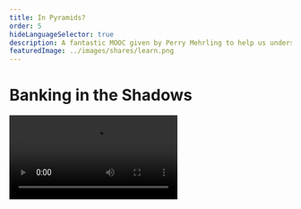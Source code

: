 ```yaml
---
title: In Pyramids?
order: 5
hideLanguageSelector: true
description: A fantastic MOOC given by Perry Mehrling to help us understand, in detail, the current banking world from a banker's perspective.
featuredImage: ../images/shares/learn.png
---
```


# Banking in the Shadows

<Video src="https://www.youtube-nocookie.com/embed/videoseries?list=PLmtuEaMvhDZbVJfl0Se-1eQncA_2ZB4bs&index=2" />

We have covered the two major stories about the development of money, global trade and finance: 
collectibles and debt. It's now time to look in greater detail at money as it actually works in 
the modern economy. And it's really difficult to do this, because any classical economics 
textbook - even from the 1960's - is already outdated. 

The best resource we know, which is able to take both a long, historical perspective, but then 
ground it in the day-to-day realities of money and banking as they actually work in our era, is 
this course from Perry Mehrling and the Institute for New Economic Thinking. Some videos 
initially included in Kernel are no longer public, but you can find most of the MOOC if 
you look through the new playlists on the INET youtube channel linked above.

## How this fits into Kernel

<Process>

You cannot ask better questions unless you understand something deeply. You cannot understand 
how to disrupt banks and the current financial system unless you know how we got here and what 
it actually is.

This series grounds value, money, speech, and incentives in very real-world, practical terms. 
Literally the entire course is aimed at teaching you how to read the Financial Times and 
translate it into everyday language for your friends.

While not a core learning objective for Kernel, Mehrling approaches money and banking through 
the issue of **liquidity**, rather than solvency, and this is particularly relevant for anyone 
working on DeFi.

</Process>

## Brief

> "**The analytical apparatus of this course is largely balance sheets.**"

> "The two key ideas in this course are thinking of banking as a clearing system - **a payment 
system** - and banking as market making. Additionally, banking as advanced clearing is how we 
bring in finance and forwards and futures and swaps and derivatives etc."

If you watch the whole course, you'll see Mehrling use the classic T account over and over again 
to explain increasingly complex concepts. You'll realise that the T account, or balance 
sheet-style thinking, is just the banker's way of being able to hold in mind complementary 
opposites and demand, very practically, that they balance each other out. It is a powerful, and 
simple, way of understanding the flow of value anywhere in the world.

<Flash>

<Card>

T-accounts and thinking in terms of balance sheets are just the way bankers navigate the play of what foundational Kernel pattern?

Complementary opposites.

</Card>

</Flash>

### Banks and shadows

Mehrling starts by describing a simple bank: with loans, securities and cash as its assets; and 
deposits, "other borrowing", and a balancing item of "net worth" as its liabilities. If this 
seems familiar and boring, stay with it, because this course is really about that strange term 
"other borrowing", how it relates to the money markets, overnight lending, FedWire and shadow 
banks - all the stuff you were never taught about because they didn't exist in the form they 
now take, especially post-2008.

Moreover, instead of focusing on a positive "Net Worth" - i.e. the solvency of banks - Mehrling 
is going to be looking at that Tamil word for Chinese money: cash and the **liquidity** problem, 
because this is actually the constraint bankers have to face at the end of every day when they 
"clear" their accounts. In many ways Mehrling's course is about **payment systems** and how they 
work in practice, and this is why it's so relevant in the context of peer-to-peer electronic 
payment systems, or open protocols for money.

We have to understand **liquidity** and the **different prices of money** if we are to appreciate 
what it *actually means* to have a payment system which no-one controls, because it is ultimately 
these two constraints which will define what kinds of programmable money are useful, and what 
kinds will fail.

> "We're also going to be talking about **shadow banks**, [by which I mean] an entity that is 
holding Residential Mortgage-Backed Securities (loans that have been turned into a kind of bond), 
or Interest Rate Swaps and Credit Default Swaps to mitigate risk so that what is left is a 
short-term, relatively low risk asset that can be used as collateral for borrowing in the 
wholesale money market [...] So, you have money market borrowing as the liability. They're not 
borrowing from you and me, but from money market mutual funds and big corporate investors. The 
instruments they're using are things like Repurchase Agreements, Eurodollars (or <Link to="https://www.bloomberg.com/news/articles/2021-01-12/global-banks-warn-of-market-chaos-if-court-were-to-abolish-libor">LIBOR</Link>), and 
Asset-Backed Commercial Paper. **The point is: this model is now the dominant one**. The amount 
of credit in the US that runs through this method is much larger than through traditional banks, 
which is what the textbooks are all about."

Shadow banking also faces the issues of solvency and liquidity, but it's more complex than in 
the regular system because the issue of liquidity is really about being able to roll over the 
funding for your RMBS, IRS and CDS. If the money markets freeze up, you can't roll it over and 
you have to liquidate. This is what a lot of the [2008 financial crisis was about](https://www.youtube.com/watch?v=anSPG0TPf84).

<Flash>

<Card>

What are the two key concepts we must understand to program useful kinds of money and create a functional global system with no owners?

Liquidity and the price of money.

</Card>

</Flash>

The course looks in great detail at the Federal Reserve, which is also a bank. Mehrling begins 
by discussing a 2012 Fed balance sheet and, for instance, the $852 Billion of mortgage backed 
securities it was carrying then. Very pertinently, Mehrling shows how

> "It's just not correct to say that the Fed is 'printing money'. When it is expanding the money 
supply, it is expanding *both sides of the balance sheet*. It is a classic banking operation, 
which happens at all levels of the system."

Whether you agree that it *should* happen is another story, but Mehrling takes great care to 
place himself in an esteemed intellectual tradition which may make you rethink your position. 
In any case:

> "The system has changed dramatically. When people talk about Quantitative Easing 1, QE 2, QE 
3 - they're talking about the transformation of the Fed's balance sheet that I am showing you."

### The 4 prices of money

If we're really going to understand banking as a payment system - as well as the mechanics which 
underpin market making as a valuable activity - we need to understand what the different prices 
of money are and how they come about.

<Process>

**Interest rate (future)** - this is the price of money most economists focus on. It is the 
price of money now in terms of money later. It's how you transform money today into money 
tomorrow. However, there is a more primitive price which gets neglected in most thinking:

**Par (now)** - the price of one money in terms of another money right now. We take it for 
granted that demand deposits and cash reserves in a bank trade at par. In financial crises, 
sometimes par is broken; where private money trades at a different price to central bank money. 
The hybridity of our system is masked by par, but it raises the question of *why does par 
actually work?* Par is critical to the payments system - i.e. par clearing between different 
states (for instance) was created by the Fed. It's not easy to create this, because it is akin 
to a fixed price, which spooks economists. Just ask the people at MakerDAO.

**Exchange rate (foreign)** - the price of domestic money in terms of foreign, or world 
reserve, money. Which leads us to realise that there are, in fact, two dollars. This is well 
highlighted in the <Link to="https://en.wikipedia.org/wiki/Triffin_dilemma" >Triffin dilemma</Link>. 

**Price level (commodities)** - economists often reference this, imagining that the 
quantity of money moves one-to-one with the price level of commodities. 

</Process>

Mehrling has a unique point of view which will assist you to uncover the actual inner workings of the "tribe of bankers" and how they think about the world so that you can program money both to account for the problems they're actually solving, and go a step further towards a more equitable world in which the bottom line is not the only thing we try to optimize.

> "In this course, we will not be taking sides - pro-banker vs anti-banker - we'll be trying to 
figure out how the system works so that we can approach this as scientists and citizens. The 
world has changed: it's a global financial world. The world of 1950's textbooks is not a world 
with private capital markets, and it's also not global, because the global markets of the 19th 
Century had broken down."

<Flash>

<Card>

What are the four prices of money?

Interest rate, par, exchange rate, and price level.

</Card>

</Flash>

Mehrling is trying to connect the worlds of finance and banking, so we can move towards a more 
holistic understanding of the overall system. His motto for doing this is simple:

> "**All banking is a swap of IOUs**. By swap, I mean IRS, CDS and the like, but also loans. 
The world of finance thinks they understand everything about *swaps* - derivatives etc. - 
but we're not going to be thinking of swaps in the terms finance people do. We'll be thinking 
of them in the way money people do, in that there is a funding and liquidity piece to swaps and 
that liquidity piece is what drives all the action [...] This is all about the question, 'What 
does financial globalization imply for money and monetary theory'? We're trying to develop 
monetary theory for the real world that is around us now."

### Discipline and elasticity

Thinking in terms of liquidity and payment systems reveals a deep tension between fiscal 
**discipline** and **elasticity**. Mehrling introduces the image of a pyramid, made up of 
different kinds of money - ranging from Federal Reserve notes at the top, to credit instruments 
at the base.

![The modern money pyramid](/images/mod2-img/modern-money-pyramid.png)

The critical point for our present study is that this beating heart, and the tension between 
elasticity and discipline, is currently managed by a group of unelected bureaucrats at the Fed. 
This is - to use Mehrling's phrase - neither a good nor a bad thing; it is a fact thing. They 
attempt to control the inevitable expansions and contractions through interest rates and various 
other, more contentious methods; like expanding the balance sheet and buying Residential 
Mortgage-Backed Securities and similar private instruments. If you're interested in why this is 
potentially not the optimal way to manage a global system, 
please <Link to="https://www.amazon.com/Lords-Finance-Bankers-Broke-World/dp/0143116800" >read this book</Link>. 

Most importantly, programmable money means that we can code our financial systems to be 
responsive in ways which the current system simply cannot be. We can program stability in ways 
previously unimaginable. But, we have to understand how hard that really is, why it is so hard, 
and what the trade-offs in achieving it have been throughout history. This is not about 
destroying central banks - Mehrling will convince you of how useful they are (preservation of 
par being but one example).

This is about **changing the kind of money that sits on top of the pyramid** from Federal Reserve 
notes to an ownerless, borderless, global, peer-to-peer ledger which holds us all equally 
accountable. It is about changing the ways in which critical financial organizations can 
respond to the needs of an global and interconnected system, and removing the possibility of 
corruption and manipulation to the greatest extent possible with the technology we have available.

<Flash>

<Card>

What are the two complementary economic principles we need to be able to program if we are to create a global monetary system responsive enough to replace Federal Reserve notes?

Discipline and elasticity.

</Card>

</Flash>

### Further Recommendations

<Process>

Watch <Link to="https://www.youtube.com/watch?v=AGkH0w9hpSQ&list=PLmtuEaMvhDZZyyAkEniNUMTTnlJj6qiKW&index=4" >this video</Link> 
for more information on the deep links between **money** and **violence** - in this case the 
fascinating history of the Fed and the Civil War.

Watch <Link to="https://www.youtube.com/watch?v=5Fa-9RTK8zc&list=PLmtuEaMvhDZYfVv95KDQWd8-7UrJCJ9Pm&index=6" >these videos</Link> 
to see a worked example of balance sheet-style thinking that will explain to you how credit 
cards actually work (fair warning: it's a mess). This snippet will help you understand source 
and use accounts, and how to think about money in both micro and macro economics.

Watch <Link to="https://www.youtube.com/watch?v=PyTGohPHqy0&list=PLmtuEaMvhDZZh6zLsntFVt3UIgQ3VqvVv&index=2" >this part of the course</Link> 
to understand how Central Banks are like clearing houses and how the entire system can be 
modelled effectively as one big bank.

If you've got this far, you should just watch the whole course in your own time. I learned a lot 
from the videos starting <Link to="https://www.youtube.com/watch?v=5oriNHybOsc&list=PLmtuEaMvhDZaBnW0RhzOOk6FO91MdsSEc&index=2" >here</Link> - 
Dealers and Liquid Security Markets.

</Process>

<InfoBlock>

<Box>

**Stripe's Perspective**

![Stripe](/images/mod2-img/stripe.png)

One of the more interesting institutional perspectives on Bitcoin as the IP layer for payments. ETH - due to its generality - already takes this a step further: you can both browse a .eth site **and** send payments to the _same place_. Though this was written in 2014, we're still fairly early in the face of all the history above.

<Aligner center>
    <Button to="https://stripe.com/blog/bitcoin-the-stripe-perspective">
        Read It
    </Button>
</Aligner>

</Box>

</InfoBlock>


